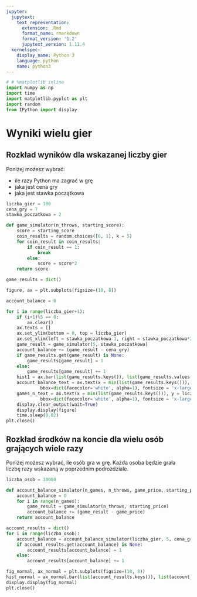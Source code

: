 ```yaml
---
jupyter:
  jupytext:
    text_representation:
      extension: .Rmd
      format_name: rmarkdown
      format_version: '1.2'
      jupytext_version: 1.11.4
  kernelspec:
    display_name: Python 3
    language: python
    name: python3
---
```


```python
# # %matplotlib inline
import numpy as np
import time
import matplotlib.pyplot as plt
import random
from IPython import display
```

# Wyniki wielu gier

## Rozkład wyników dla wskazanej liczby gier

Poniżej możesz wybrać:

 - ile razy Python ma zagrać w grę
 - jaka jest cena gry
 - jaka jest stawka początkowa

```python
liczba_gier = 100
cena_gry = 7
stawka_poczatkowa = 2
```

```python
def game_simulator(n_throws, starting_score):
    score = starting_score
    coin_results = random.choices([0, 1], k = 5)
    for coin_result in coin_results:
        if coin_result == 1:
            break
        else:
            score = score*2
    return score
```

```python
game_results = dict()

figure, ax = plt.subplots(figsize=(10, 8))

account_balance = 0

for i in range(liczba_gier+1):
    if (i+1)%5 == 0:
        ax.clear()
    ax.texts = []
    ax.set_ylim(bottom = 0, top = liczba_gier)
    ax.set_xlim(left = stawka_poczatkowa-1, right = stawka_poczatkowa*2**5+1)
    game_result = game_simulator(5, stawka_poczatkowa)
    account_balance += (game_result - cena_gry)
    if game_results.get(game_result) is None:
        game_results[game_result] = 1
    else:
        game_results[game_result] += 1
    hist1 = ax.bar(list(game_results.keys()), list(game_results.values()), width=1, edgecolor="white", linewidth=0.7, color = 'blue')
    account_balance_text = ax.text(x = min(list(game_results.keys())), y = liczba_gier*0.95, s = 'Account balance: ' + str(account_balance), 
             bbox=dict(facecolor='white', alpha=1), fontsize = 'x-large')
    games_n_text = ax.text(x = min(list(game_results.keys())), y = liczba_gier*0.85, s = '# Games: ' + str(i), 
             bbox=dict(facecolor='white', alpha=1), fontsize = 'x-large')
    display.clear_output(wait=True)
    display.display(figure)
    time.sleep(0.02)
plt.close()
```

## Rozkład środków na koncie dla wielu osób grających wiele razy

Poniżej możesz wybrać, ile osób gra w grę. Każda osoba będzie grała liczbę razy wskazaną w poprzednim podrozdziale.

```python
liczba_osob = 10000
```

```python
def account_balance_simulator(n_games, n_throws, game_price, starting_price):
    account_balance = 0
    for i in range(n_games):
        game_result = game_simulator(n_throws, starting_price)
        account_balance += (game_result - game_price)
    return account_balance
```

```python
account_results = dict()
for i in range(liczba_osob):
    account_balance = account_balance_simulator(liczba_gier, 5, cena_gry, stawka_poczatkowa)
    if account_results.get(account_balance) is None:
        account_results[account_balance] = 1
    else:
        account_results[account_balance] += 1
```

```python
fig_normal, ax_normal = plt.subplots(figsize=(10, 8))
hist_normal = ax_normal.bar(list(account_results.keys()), list(account_results.values()), width=1, edgecolor="blue", linewidth=0.7, color = 'blue')
display.display(fig_normal)
plt.close()
```

```python

```

